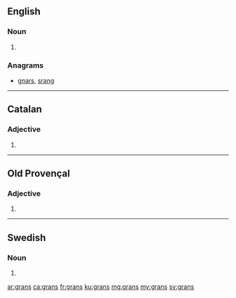{{also|gräns}}
==English==

===Noun===
{{head|en|noun plural form}}

# {{plural of|gran|lang=en}}

===Anagrams===
* [[gnars#English|gnars]], [[srang#English|srang]]

----
==Catalan==

===Adjective===
{{ca-adj-form}}

# {{plural of|gran|lang=ca}}
----

==Old Provençal==

===Adjective===
{{head|pro|adjective form}} {{g|m-p|f-p}}

# {{plural of|gran|lang=pro}}

----

==Swedish==

===Noun===
{{head|sv|noun form}}

# {{sv-noun-form-indef-gen|gran}}

[[ar:grans]]
[[ca:grans]]
[[fr:grans]]
[[ku:grans]]
[[mg:grans]]
[[my:grans]]
[[sv:grans]]